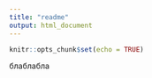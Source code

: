 ```yaml
---
title: "readme"
output: html_document
---
```


```r
knitr::opts_chunk$set(echo = TRUE)
```

блаблабла